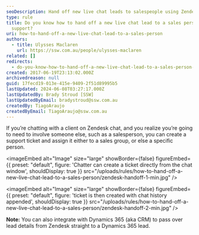 ```yaml
---
seoDescription: Hand off new live chat leads to salespeople using Zendesk's support ticket feature, ensuring seamless customer service.
type: rule
title: Do you know how to hand off a new live chat lead to a sales person using
  support?
uri: how-to-hand-off-a-new-live-chat-lead-to-a-sales-person
authors:
  - title: Ulysses Maclaren
    url: https://ssw.com.au/people/ulysses-maclaren
related: []
redirects:
  - do-you-know-how-to-hand-off-a-new-live-chat-lead-to-a-sales-person-using-support
created: 2017-06-19T23:13:02.000Z
archivedreason: null
guid: 17fecd19-013e-415e-9409-2f51d89995b5
lastUpdated: 2024-06-08T03:27:17.000Z
lastUpdatedBy: Brady Stroud [SSW]
lastUpdatedByEmail: bradystroud@ssw.com.au
createdBy: TiagoAraujo
createdByEmail: TiagoAraujo@ssw.com.au
---
```


If you’re chatting with a client on Zendesk chat, and you realize you’re going to need to involve someone else, such as a salesperson, you can create a support ticket and assign it either to a sales group, or else a specific person.

<imageEmbed
  alt="Image"
  size="large"
  showBorder={false}
  figureEmbed={{
    preset: "default",
    figure: 'Chatter can create a ticket directly from the chat window',
    shouldDisplay: true
  }}
  src="/uploads/rules/how-to-hand-off-a-new-live-chat-lead-to-a-sales-person/zendesk-handoff-1-min.jpg"
/>


<imageEmbed
  alt="Image"
  size="large"
  showBorder={false}
  figureEmbed={{
    preset: "default",
    figure: 'ticket is then created with chat history appended',
    shouldDisplay: true
  }}
  src="/uploads/rules/how-to-hand-off-a-new-live-chat-lead-to-a-sales-person/zendesk-handoff-2-min.jpg"
/>

**Note:** You can also integrate with Dynamics 365 (aka CRM) to pass over lead details from Zendesk straight to a Dynamics 365 lead.
